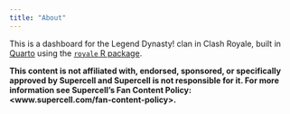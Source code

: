 ```yaml
---
title: "About"
---
```


This is a dashboard for the Legend Dynasty! clan in Clash Royale, built in [Quarto](https://quarto.org/) using the [`royale` R package](https://github.com/christopherkenny/royale).


**This content is not affiliated with, endorsed, sponsored, or specifically approved by Supercell and Supercell is not responsible for it. For more information see Supercell’s Fan Content Policy: <www.supercell.com/fan-content-policy>.**